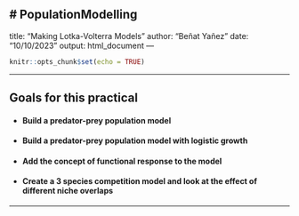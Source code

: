 # PopulationModelling
---
title: "Making Lotka-Volterra Models"
author: "Beñat Yañez"
date: "10/10/2023"
output: html_document
---

```r
knitr::opts_chunk$set(echo = TRUE)
```

***

## Goals for this practical

* #### Build a predator-prey population model
* #### Build a predator-prey population model with logistic growth
* #### Add the concept of functional response to the model
* #### Create a 3 species competition model and look at the effect of different niche overlaps

***
